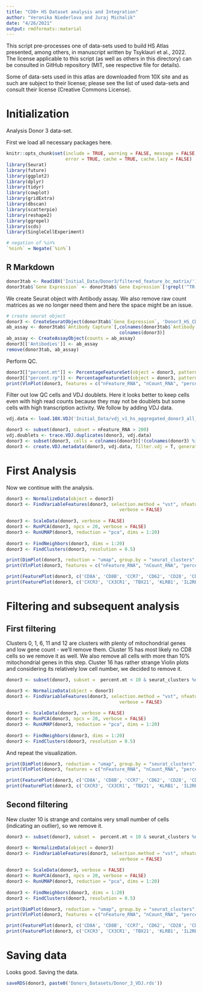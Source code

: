 ```yaml
---
title: "CD8+ HS Dataset analysis and Integration"
author: "Veronika Niederlova and Juraj Michalik"
date: "4/26/2021"
output: rmdformats::material
---
```


This script pre-processes one of data-sets used to build HS Atlas presented, among others, in manuscript written by Tsyklauri et al., 2022.
The license applicable to this script (as well as others in this directory) can be consulted in GitHub repository (MIT, see respective file for details).

Some of data-sets used in this atlas are downloaded from 10X site and as such are subject to their license;
please see the list of used data-sets and consult their license (Creative Commons License).

# Initialization 

Analysis Donor 3 data-set.

First we load all necessary packages here.

```r
knitr::opts_chunk$set(include = TRUE, warning = FALSE, message = FALSE, 
                      error = TRUE, cache = TRUE, cache.lazy = FALSE)
library(Seurat)
library(future)
library(ggplot2)
library(dplyr)
library(tidyr)
library(cowplot)
library(gridExtra)
library(dbscan)
library(scatterpie)
library(reshape2)
library(ggrepel)
library(scds)
library(SingleCellExperiment)

# negation of %in% 
`%nin%` = Negate(`%in%`)
```

## R Markdown

```r
donor3tab <- Read10X('Initial_Data/Donor3/filtered_feature_bc_matrix/')
donor3tab$`Gene Expression` <- donor3tab$`Gene Expression`[!grepl('^TR(A|B)(V|D|J)', rownames(donor3tab$`Gene Expression`)),] 
```

We create Seurat object with Antibody assay. We also remove raw count matrices as we no longer need them and here the space might be an issue.

```r
# create seurat object
donor3 <- CreateSeuratObject(donor3tab$`Gene Expression`, 'Donor3_HS_CD8',  min.cells = 3, min.features = 200)
ab_assay <- donor3tab$`Antibody Capture`[,colnames(donor3tab$`Antibody Capture`) %in% 
                                          colnames(donor3)]
ab_assay <- CreateAssayObject(counts = ab_assay)
donor3[['Antibodies']] <- ab_assay
remove(donor3tab, ab_assay)
```

Perform QC.

```r
donor3[["percent.mt"]] <- PercentageFeatureSet(object = donor3, pattern = "^MT-")
donor3[["percent.rp"]] <- PercentageFeatureSet(object = donor3, pattern = "^RP[S|L]")
print(VlnPlot(donor3, features = c("nFeature_RNA", "nCount_RNA", "percent.mt", "percent.rp"), ncol = 4, pt.size = 0))
```

Filter out low QC cells and VDJ doublets. Here it looks better to keep cells even with high read counts because they may not be doublets but some cells with high transcription activity. We follow by adding VDJ data.

```r
vdj.data <- load.10X.VDJ('Initial_Data/vdj_v1_hs_aggregated_donor3_all_contig_annotations.csv')

donor3 <- subset(donor3, subset = nFeature_RNA > 200)
vdj.doublets <- trace.VDJ.duplicates(donor3, vdj.data)
donor3 <- subset(donor3, cells = colnames(donor3)[!(colnames(donor3) %in% vdj.doublets)])
donor3 <- create.VDJ.metadata(donor3, vdj.data, filter.vdj = T, generate.clonotypes = F)
```

# First Analysis

Now we continue with the analysis.

```r
donor3 <- NormalizeData(object = donor3)
donor3 <- FindVariableFeatures(donor3, selection.method = "vst", nfeatures = 1000, 
                                          verbose = FALSE)
  
donor3 <- ScaleData(donor3, verbose = FALSE)
donor3 <- RunPCA(donor3, npcs = 20, verbose = FALSE)
donor3 <- RunUMAP(donor3, reduction = "pca", dims = 1:20)
  
donor3 <- FindNeighbors(donor3, dims = 1:20)
donor3 <- FindClusters(donor3, resolution = 0.5)
```

```r
print(DimPlot(donor3, reduction = "umap", group.by = "seurat_clusters", label = TRUE))
print(VlnPlot(donor3, features = c("nFeature_RNA", "nCount_RNA", "percent.mt", "percent.rp"), ncol = 2, pt.size = 0))
```

```r
print(FeaturePlot(donor3, c('CD8A', 'CD8B', 'CCR7', 'CD62', 'CD28', 'CD27', 'CD44'), min.cutoff = 0))
print(FeaturePlot(donor3, c('CXCR3', 'CX3CR1', 'TBX21', 'KLRB1', 'IL2RB', 'IL7R'), min.cutoff = 0))
```

# Filtering and subsequent analysis

## First filtering

Clusters 0, 1, 6, 11 and 12 are clusters with plenty of mitochondrial genes and low gene count - we'll remove them. Cluster 15 has most likely no CD8 cells so we remove it as well. We also remove all cells with more than 10% mitochondrial genes in this step. Cluster 16 has rather strange Violin plots and considering its relatively low cell number, we decided to remove it. 

```r
donor3 <- subset(donor3, subset =  percent.mt < 10 & seurat_clusters %nin% c(0,1,6,11,12,15,16))

donor3 <- NormalizeData(object = donor3)
donor3 <- FindVariableFeatures(donor3, selection.method = "vst", nfeatures = 1000, 
                                          verbose = FALSE)
  
donor3 <- ScaleData(donor3, verbose = FALSE)
donor3 <- RunPCA(donor3, npcs = 20, verbose = FALSE)
donor3 <- RunUMAP(donor3, reduction = "pca", dims = 1:20)
  
donor3 <- FindNeighbors(donor3, dims = 1:20)
donor3 <- FindClusters(donor3, resolution = 0.5)
```

And repeat the visualization.

```r
print(DimPlot(donor3, reduction = "umap", group.by = "seurat_clusters", label = TRUE))
print(VlnPlot(donor3, features = c("nFeature_RNA", "nCount_RNA", "percent.mt", "percent.rp"), ncol = 2, pt.size = 0))
```

```r
print(FeaturePlot(donor3, c('CD8A', 'CD8B', 'CCR7', 'CD62', 'CD28', 'CD27', 'CD44'), min.cutoff = 0))
print(FeaturePlot(donor3, c('CXCR3', 'CX3CR1', 'TBX21', 'KLRB1', 'IL2RB', 'IL7R'), min.cutoff = 0))
```

## Second filtering

New cluster 10 is strange and contains very small number of cells (indicating an outlier), so we remove it.

```r
donor3 <- subset(donor3, subset =  percent.mt < 10 & seurat_clusters %nin% c(10))

donor3 <- NormalizeData(object = donor3)
donor3 <- FindVariableFeatures(donor3, selection.method = "vst", nfeatures = 1000, 
                                          verbose = FALSE)
  
donor3 <- ScaleData(donor3, verbose = FALSE)
donor3 <- RunPCA(donor3, npcs = 20, verbose = FALSE)
donor3 <- RunUMAP(donor3, reduction = "pca", dims = 1:20)
  
donor3 <- FindNeighbors(donor3, dims = 1:20)
donor3 <- FindClusters(donor3, resolution = 0.5)
```

```r
print(DimPlot(donor3, reduction = "umap", group.by = "seurat_clusters", label = TRUE))
print(VlnPlot(donor3, features = c("nFeature_RNA", "nCount_RNA", "percent.mt", "percent.rp"), ncol = 2, pt.size = 0))
```

```r
print(FeaturePlot(donor3, c('CD8A', 'CD8B', 'CCR7', 'CD62', 'CD28', 'CD27', 'CD44'), min.cutoff = 0))
print(FeaturePlot(donor3, c('CXCR3', 'CX3CR1', 'TBX21', 'KLRB1', 'IL2RB', 'IL7R'), min.cutoff = 0))
```

# Saving data

Looks good. Saving the data.

```r
saveRDS(donor3, paste0('Donors_Datasets/Donor_3_VDJ.rds'))
```